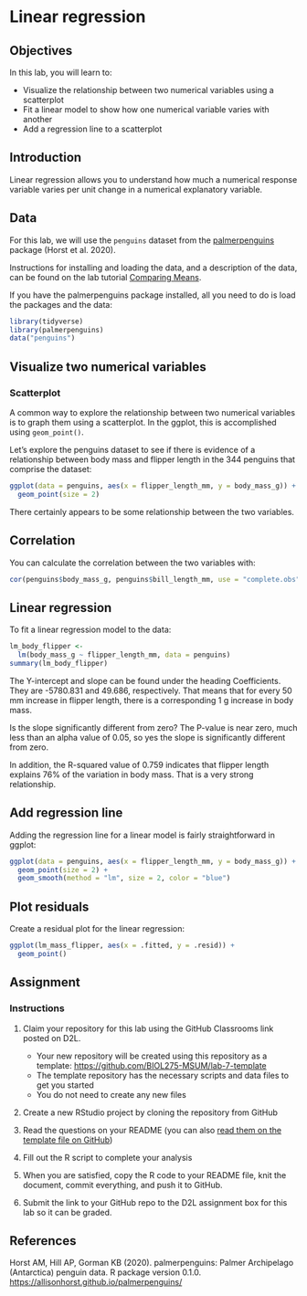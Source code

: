 # Linear regression

## Objectives

In this lab, you will learn to:

-   Visualize the relationship between two numerical variables using a scatterplot
-   Fit a linear model to show how one numerical variable varies with another
-   Add a regression line to a scatterplot

## Introduction

Linear regression allows you to understand how much a numerical response variable varies per unit change in a numerical explanatory variable.

## Data

For this lab, we will use the `penguins` dataset from the [palmerpenguins](https://allisonhorst.github.io/palmerpenguins/index.html) package (Horst et al. 2020).

Instructions for installing and loading the data, and a description of the data, can be found on the lab tutorial [Comparing Means](comparing-means.html).

If you have the palmerpenguins package installed, all you need to do is load the packages and the data:

```r
library(tidyverse)
library(palmerpenguins)
data("penguins")
```

## Visualize two numerical variables

### Scatterplot

A common way to explore the relationship between two numerical variables is to graph them using a scatterplot. In the ggplot, this is accomplished using `geom_point()`.

Let's explore the penguins dataset to see if there is evidence of a relationship between body mass and flipper length in the 344 penguins that comprise the dataset:

```r
ggplot(data = penguins, aes(x = flipper_length_mm, y = body_mass_g)) +
  geom_point(size = 2)
```

There certainly appears to be some relationship between the two variables.

## Correlation

You can calculate the correlation between the two variables with:

```r
cor(penguins$body_mass_g, penguins$bill_length_mm, use = "complete.obs")
```

## Linear regression

To fit a linear regression model to the data:

```r
lm_body_flipper <-
  lm(body_mass_g ~ flipper_length_mm, data = penguins)
summary(lm_body_flipper)
```

The Y-intercept and slope can be found under the heading Coefficients. They are -5780.831 and 49.686, respectively. That means that for every 50 mm increase in flipper length, there is a corresponding 1 g increase in body mass.

Is the slope significantly different from zero? The P-value is near zero, much less than an alpha value of 0.05, so yes the slope is significantly different from zero.

In addition, the R-squared value of 0.759 indicates that flipper length explains 76% of the variation in body mass. That is a very strong relationship.

## Add regression line

Adding the regression line for a linear model is fairly straightforward in ggplot:

```r
ggplot(data = penguins, aes(x = flipper_length_mm, y = body_mass_g)) +
  geom_point(size = 2) +
  geom_smooth(method = "lm", size = 2, color = "blue")
```

## Plot residuals

Create a residual plot for the linear regression:

```r
ggplot(lm_mass_flipper, aes(x = .fitted, y = .resid)) + 
  geom_point()
```

## Assignment

### Instructions

1.  Claim your repository for this lab using the GitHub Classrooms link posted on D2L.

    -   Your new repository will be created using this repository as a template: <https://github.com/BIOL275-MSUM/lab-7-template>
    -   The template repository has the necessary scripts and data files to get you started
    -   You do not need to create any new files

2.  Create a new RStudio project by cloning the repository from GitHub

3.  Read the questions on your README (you can also [read them on the template file on GitHub](https://github.com/BIOL275-MSUM/lab-7-template#readme))

4.  Fill out the R script to complete your analysis

5.  When you are satisfied, copy the R code to your README file, knit the document, commit everything, and push it to GitHub.

6.  Submit the link to your GitHub repo to the D2L assignment box for this lab so it can be graded.

## References

Horst AM, Hill AP, Gorman KB (2020). palmerpenguins: Palmer Archipelago (Antarctica) penguin data. R package version 0.1.0. <https://allisonhorst.github.io/palmerpenguins/>
